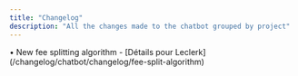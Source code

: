 ```yaml
---
title: "Changelog"
description: "All the changes made to the chatbot grouped by project"
---
```


<Update label="2025-08-26" description="v1.0.0">
  • New fee splitting algorithm - [Détails pour
  Leclerk](/changelog/chatbot/changelog/fee-split-algorithm)
</Update>
